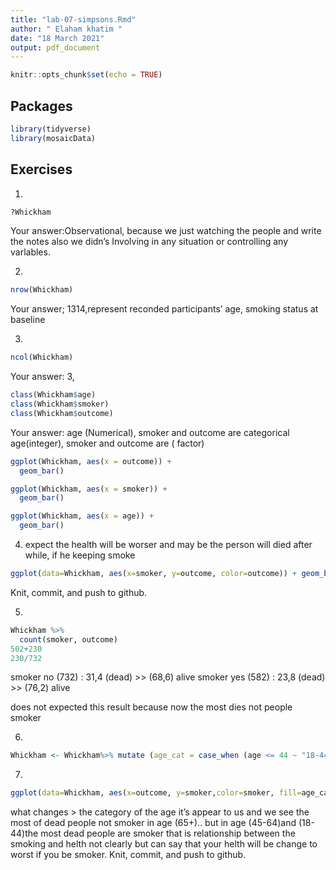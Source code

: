 ```yaml
---
title: "lab-07-simpsons.Rmd"
author: " Elaham khatim "
date: "18 March 2021"
output: pdf_document
---
```


```r
knitr::opts_chunk$set(echo = TRUE)
```

## Packages

```r
library(tidyverse) 
library(mosaicData)
```


## Exercises


1.  
```r
?Whickham

```
    
Your answer:Observational, because we just watching the people and write the notes also we didn's Involving in any situation or controlling any varlables.

2.  
```r
nrow(Whickham)
```

Your answer; 1314,represent reconded participants' age, smoking status at baseline


3.  

```r
ncol(Whickham)
```

Your answer:  3,

```r
class(Whickham$age)
class(Whickham$smoker)
class(Whickham$outcome)

```

Your answer: age (Numerical), smoker and outcome are categorical
age(integer), smoker and outcome are ( factor)

```r
ggplot(Whickham, aes(x = outcome)) +
  geom_bar() 
```


```r
ggplot(Whickham, aes(x = smoker)) +
  geom_bar()
```

```r
ggplot(Whickham, aes(x = age)) +
  geom_bar()
```


4. 
expect the health will be worser and may be the person will died after while, if he keeping smoke

```r
ggplot(data=Whickham, aes(x=smoker, y=outcome, color=outcome)) + geom_bar(stat="identity")
```

Knit, commit, and push to github.

5. 

```r
Whickham %>%
  count(smoker, outcome)
502+230
230/732
```
smoker no  (732) :   31,4 (dead) >> (68,6) alive
smoker yes (582) :   23,8 (dead) >> (76,2) alive

does not expected this result because now the most dies not  people smoker

6.

```r
Whickham <- Whickham%>% mutate (age_cat = case_when (age <= 44 ~ "18-44", age > 44. & age <= 64 ~ "45-64", age > 64 ~ "65+"))

```

7. 

```r
ggplot(data=Whickham, aes(x=outcome, y=smoker,color=smoker, fill=age_cat)) + geom_bar(stat="identity") +facet_wrap(~age_cat)
```
what changes > the category of the age it's appear to us and we see the most of dead people not smoker in age (65+).. but in age (45-64)and (18-44)the most dead people are smoker that is relationship between the smoking and helth not clearly but can say that your helth will be change to worst if you be smoker.
Knit, commit, and push to github.